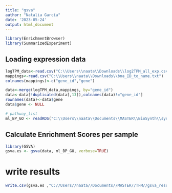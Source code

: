 ---
title: "gsva"
author: "Natalia García"
date: '2023-05-24'
output: html_document
---

```{r setup, include=FALSE}
library(EnrichmentBrowser)
library(SummarizedExperiment)
```

## Loading expression data

```{r cars}
logTPM_data<-read.csv("C:\\Users\\naata\\Downloads\\log2TPM_all_exp.csv")
mappings<-read.csv("C:\\Users\\naata\\Downloads\\bna_ID_to_name.txt")
colnames(mappings)<-c("gene_id","gene")

data<-merge(logTPM_data,mappings, by="gene_id")
data<-data[!duplicated(data[,13]),colnames(data)!="gene_id"]
rownames(data)<-data$gene
data$gene <- NULL

# pathway_list
ml_BP_GO <- readRDS("C:\\Users\\naata\\Documents\\MASTER\\BioSynth\\synthetic_env\\GSEA\\full_bp_genesets.rds")

```

## Calculate Enrichment Scores per sample

```{r pressure, echo=FALSE}
library(GSVA)
gsva.es <- gsva(data, ml_BP_GO, verbose=TRUE)
```

# write results
```{r}
write.csv(gsva.es ,"C://Users//naata//Documents//MASTER//TFM//gsva_results.csv")
```

